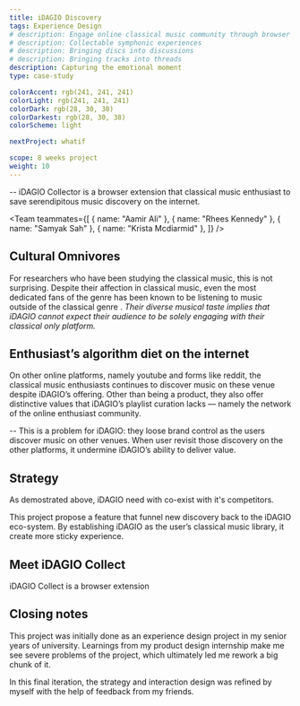 ```yaml
---
title: iDAGIO Discovery
tags: Experience Design
# description: Engage online classical music community through browser extension
# description: Collectable symphonic experiences
# description: Bringing discs into discussions
# description: Bringing tracks into threads
description: Capturing the emotional moment
type: case-study

colorAccent: rgb(241, 241, 241)
colorLight: rgb(241, 241, 241)
colorDark: rgb(28, 30, 38)
colorDarkest: rgb(28, 30, 38)
colorScheme: light

nextProject: whatif

scope: 8 weeks project
weight: 10
---
```


<FullImage src="/project-assets/idagio/intro.jpg" width={1920} height={1435} />

-- iDAGIO Collector is a browser extension that classical music enthusiast to save serendipitous music discovery on the internet.

<Team
  teammates={[
    { name: "Aamir Ali" },
    { name: "Rhees Kennedy" },
    { name: "Samyak Sah" },
    { name: "Krista Mcdiarmid" },
  ]}
/>

<LayoutMainContent>
  <FullImage src="/project-assets/idagio/tweet.jpg" width={1190} height={942} />
</LayoutMainContent>

## Cultural Omnivores

For researchers who have been studying the classical music, this is not surprising. Despite their affection in classical music, even the most dedicated fans of the genre has been known to be listening to music outside of the classical genre . _Their diverse musical taste implies that iDAGIO cannot expect their audience to be solely engaging with their classical only platform._

## Enthusiast’s algorithm diet on the internet

On other online platforms, namely youtube and forms like reddit, the classical music enthusiasts continues to discover music on these venue despite iDAGIO’s offering. Other than being a product, they also offer distinctive values that iDAGIO’s playlist curation lacks — namely the network of the online enthusiast community.

-- This is a problem for iDAGIO: they loose brand control as the users discover music on other venues. When user revisit those discovery on the other platforms, it undermine iDAGIO’s ability to deliver value.

## Strategy

As demostrated above, iDAGIO need with co-exist with it's competitors.

This project propose a feature that funnel new discovery back to the iDAGIO eco-system. By establishing iDAGIO as the user’s classical music library, it create more sticky experience.

<LayoutMainContent extraMargin>
  <FullImage
    src="/project-assets/idagio/intervention.jpg"
    width={1920}
    height={1080}
  />
</LayoutMainContent>

## Meet iDAGIO Collect

iDAGIO Collect is a browser extension

## Closing notes

This project was initially done as an experience design project in my senior years of university. Learnings from my product design internship make me see severe problems of the project, which ultimately led me rework a big chunk of it.

In this final iteration, the strategy and interaction design was refined by myself with the help of feedback from my friends.
